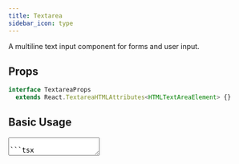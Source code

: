 ```yaml
---
title: Textarea
sidebar_icon: type
---
```



A multiline text input component for forms and user input.

## Props

```ts
interface TextareaProps
  extends React.TextareaHTMLAttributes<HTMLTextAreaElement> {}
```

## Basic Usage

<Textarea placeholder="Type your message here." />

```tsx
<Textarea placeholder="Type your message here." />
```

## With Label

<div className="grid w-full gap-1.5">
  <Label htmlFor="message">Your message</Label>
  <Textarea placeholder="Type your message here." id="message" />
</div>

```tsx
<div className="grid w-full gap-1.5">
  <Label htmlFor="message">Your message</Label>
  <Textarea placeholder="Type your message here." id="message" />
</div>
```

## With Text

<div className="grid w-full gap-1.5">
  <Label htmlFor="message-2">Your message</Label>
  <Textarea placeholder="Type your message here." id="message-2" />
  <p className="text-sm text-muted-foreground">
    Your message will be copied to the support team.
  </p>
</div>

```tsx
<div className="grid w-full gap-1.5">
  <Label htmlFor="message-2">Your message</Label>
  <Textarea placeholder="Type your message here." id="message-2" />
  <p className="text-sm text-muted-foreground">
    Your message will be copied to the support team.
  </p>
</div>
```

## Disabled State

<Textarea disabled placeholder="Disabled textarea" />

```tsx
<Textarea disabled placeholder="Disabled textarea" />
```

## Custom Height

<Textarea className="min-h-[150px]" placeholder="Taller textarea" />

```tsx
<Textarea className="min-h-[150px]" placeholder="Taller textarea" />
```

## Custom Styling

The Textarea component accepts all standard textarea HTML attributes and can be customized with additional className:

```tsx
<Textarea className="resize-none" placeholder="Non-resizable textarea" />
```
